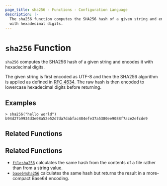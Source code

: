 ```yaml
---
page_title: sha256 - Functions - Configuration Language
description: |-
  The sha256 function computes the SHA256 hash of a given string and encodes it
  with hexadecimal digits.
---
```


# `sha256` Function

`sha256` computes the SHA256 hash of a given string and encodes it with
hexadecimal digits.

The given string is first encoded as UTF-8 and then the SHA256 algorithm is applied
as defined in [RFC 4634](https://tools.ietf.org/html/rfc4634). The raw hash is
then encoded to lowercase hexadecimal digits before returning.

## Examples

```
> sha256("hello world")
b94d27b9934d3e08a52e52d7da7dabfac484efe37a5380ee9088f7ace2efcde9
```

## Related Functions

## Related Functions

* [`filesha256`](/docs/language/functions/filesha256) calculates the same hash from
  the contents of a file rather than from a string value.
* [`base64sha256`](/docs/language/functions/base64sha256) calculates the same hash but returns
  the result in a more-compact Base64 encoding.
